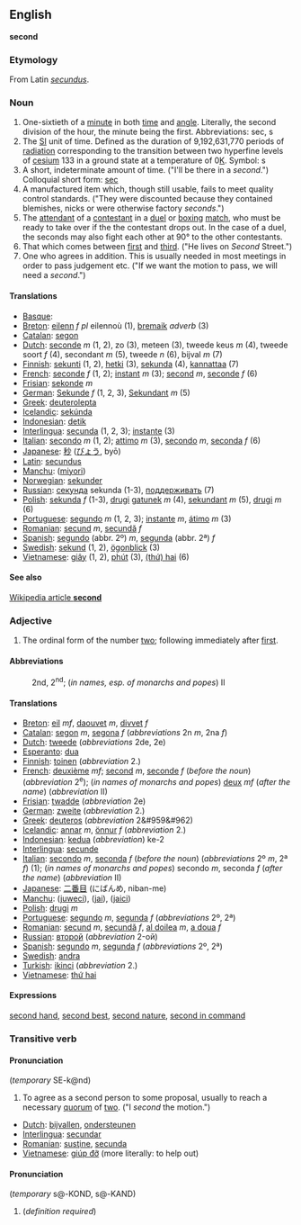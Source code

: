 ==English==
'''second'''

===Etymology===
From Latin ''[[secundus]]''.

===Noun===

# One-sixtieth of a [[minute]] in both [[time]] and [[angle]]. Literally, the second division of the hour, the minute being the first.  Abbreviations: sec, s
# The [[SI]] unit of time.  Defined as the duration of 9,192,631,770 periods of [[radiation]] corresponding to the transition between two hyperfine levels of [[cesium]] 133 in a ground state at a temperature of 0[[Kelvin|K]].  Symbol: s
# A short, indeterminate amount of time. ("I'll be there in a ''second''.")  Colloquial short form: [[sec]]
# A manufactured item which, though still usable, fails to meet quality control standards. ("They were discounted because they contained blemishes, nicks or were otherwise factory ''seconds''.")
# The [[attendant]] of a [[contestant]] in a [[duel]] or [[box|boxing]] [[match]], who must be ready to take over if the the contestant drops out. In the case of a duel, the seconds may also fight each other at 90° to the other contestants.
# That which comes between [[first]] and [[third]].  ("He lives on ''Second'' Street.")
# One who agrees in addition. This is usually needed in most meetings in order to pass judgement etc.  ("If we want the motion to pass, we will need a ''second''.")

====Translations====

*[[Basque]]: [[]]
*[[Breton]]: [[eilenn]] ''f pl'' eilennoù (1), [[bremaik]] ''adverb'' (3)
*[[Catalan]]: [[segon]]
*[[Dutch]]: [[seconde]] ''m'' (1, 2), zo (3), meteen (3), tweede keus ''m'' (4), tweede soort ''f'' (4), secondant ''m'' (5), tweede ''n'' (6), bijval ''m'' (7)
*[[Finnish]]: [[sekunti]] (1, 2), [[hetki]] (3), [[sekunda]] (4), [[kannattaa]] (7)
*[[French]]: [[seconde]] ''f'' (1, 2); [[instant]] ''m'' (3); [[second]] ''m'', [[seconde]] ''f'' (6)
*[[Frisian]]: [[sekonde]] ''m''
*[[German]]: [[Sekunde]] ''f'' (1, 2, 3), [[Sekundant]] ''m'' (5)
*[[Greek]]: [[deuterolepta]]
*[[Icelandic]]: [[sekúnda]]
*[[Indonesian]]: [[detik]]
*[[Interlingua]]: [[secunda]] (1, 2, 3); [[instante]] (3)
*[[Italian]]: [[secondo]] ''m'' (1, 2); [[attimo]] ''m'' (3), [[secondo]] ''m'', [[seconda]] ''f'' (6)
*[[Japanese]]: [[秒]] ([[びょう]], byō)
*[[Latin]]: [[secundus]]
*[[Manchu]]: ([[miyori]])
*[[Norwegian]]: [[sekunder]]
*[[Russian]]: [[секунда]] sekunda (1-3), [[поддерживать]] (7)
*[[Polish]]: [[sekunda]] ''f'' (1-3), [[drugi]] [[gatunek]] ''m'' (4), [[sekundant]] ''m'' (5), [[drugi]] ''m'' (6)
*[[Portuguese]]: [[segundo]] ''m'' (1, 2, 3); [[instante]] ''m'', [[átimo]] ''m'' (3)
*[[Romanian]]: [[secund]] ''m'', [[secundă]] ''f''
*[[Spanish]]: [[segundo]] (abbr. 2º) ''m'', [[segunda]] (abbr. 2ª) ''f''
*[[Swedish]]: [[sekund]] (1, 2),  [[ögonblick]] (3)
*[[Vietnamese]]: [[giây]] (1, 2), [[phút]] (3), [[hai|(thứ) hai]] (6)

====See also====
[[en:second|Wikipedia article '''second''']]

===Adjective===

# The ordinal form of the number [[two]]; following immediately after [[first]].

====Abbreviations====
:2nd, 2<sup>nd</sup>; (''in names, esp. of monarchs and popes'') II

====Translations====

*[[Breton]]: [[eil]] ''mf'', [[daouvet]] ''m'', [[divvet]] ''f''
*[[Catalan]]: [[segon]] ''m'', [[segona]] ''f'' (''abbreviations'' 2n ''m'',  2na ''f'')
*[[Dutch]]: [[tweede]] (''abbreviations'' 2de, 2e)
*[[Esperanto]]: [[dua]]
*[[Finnish]]: [[toinen]] (''abbreviation'' 2.)
*[[French]]: [[deuxième]] ''mf''; [[second]] ''m'', [[seconde]] ''f'' (''before the noun'') (''abbreviation'' 2<sup>e</sup>); (''in names of monarchs and popes'') [[deux]] ''mf'' (''after the name'') (''abbreviation'' II)
*[[Frisian]]: [[twadde]] (''abbreviation'' 2e)
*[[German]]: [[zweite]] (''abbreviation'' 2.)
*[[Greek]]: [[deuteros]] (''abbreviation'' 2&#959&#962)
*[[Icelandic]]: [[annar]] ''m'', [[önnur]] ''f'' (''abbreviation'' 2.)
*[[Indonesian]]: [[kedua]] (''abbreviation'') ke-2
*[[Interlingua]]: [[secunde]]
*[[Italian]]: [[secondo]] ''m'', [[seconda]] ''f'' (''before the noun'') (''abbreviations'' 2º ''m'', 2ª ''f'') (1); (''in names of monarchs and popes'') secondo ''m'', seconda ''f'' (''after the name'') (''abbreviation'' II)
*[[Japanese]]: [[二番目]] (にばんめ, niban-me)
*[[Manchu]]: ([[juweci]]), ([[jai]]), ([[jaici]])
*[[Polish]]: [[drugi]] ''m''
*[[Portuguese]]: [[segundo]] ''m'', [[segunda]] ''f'' (''abbreviations'' 2º, 2ª)
*[[Romanian]]: [[secund]] ''m'', [[secundă]] ''f'', [[al doilea]] ''m'', [[a doua]] ''f''
*[[Russian]]: [[второй]] (''abbreviation'' 2-ой)
*[[Spanish]]: [[segundo]] ''m'', [[segunda]] ''f'' (''abbreviations'' 2º, 2ª)
*[[Swedish]]: [[andra]]
*[[Turkish]]: [[ikinci]] (''abbreviation'' 2.)
*[[Vietnamese]]: [[thứ hai]]

====Expressions====
[[second hand]], [[second best]], [[second nature]], [[second in command]]

===Transitive verb===

====Pronunciation====
(''temporary'' SE-k@nd)

# To agree as a second person to some proposal, usually to reach a necessary [[quorum]] of [[two]]. ("I ''second'' the motion.")

*[[Dutch]]: [[bijvallen]], [[ondersteunen]]
*[[Interlingua]]: [[secundar]]
*[[Romanian]]: [[susţine]], [[secunda]]
*[[Vietnamese]]: [[giúp đỡ]] (more literally: to help out)

====Pronunciation====
(''temporary'' s@-KOND, s@-KAND)

# (''definition required'')